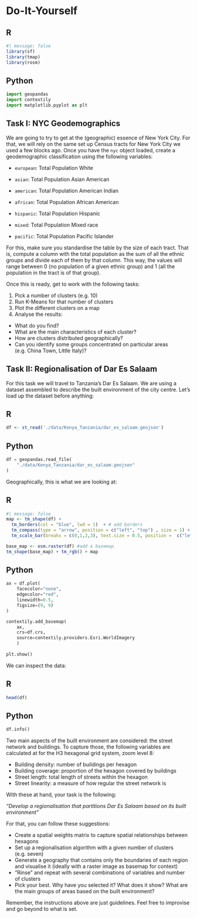 # Do-It-Yourself {#sec-clusteringlab .unnumbered}

::: {.panel-tabset group="language"}
## R

```r
#| message: false
library(sf)
library(tmap)
library(rosm)
```

## Python

```python
import geopandas
import contextily
import matplotlib.pyplot as plt
```
:::

## Task I: NYC Geodemographics

We are going to try to get at the (geographic) essence of New York City. For that, we will rely on the same set up Census tracts for New York City we used a few blocks ago. Once you have the `nyc` object loaded, create a geodemographic classification using the following variables:

-   `european`: Total Population White

-   `asian`: Total Population Asian American

-   `american`: Total Population American Indian

-   `african`: Total Population African American

-   `hispanic`: Total Population Hispanic

-   `mixed`: Total Population Mixed race

-   `pacific`: Total Population Pacific Islander

For this, make sure you standardise the table by the size of each tract. That is, compute a column with the total population as the sum of all the ethnic groups and divide each of them by that column. This way, the values will range between 0 (no population of a given ethnic group) and 1 (all the population in the tract is of that group).

Once this is ready, get to work with the following tasks:

1.  Pick a number of clusters (e.g. 10)
2.  Run K-Means for that number of clusters
3.  Plot the different clusters on a map
4.  Analyse the results:

-   What do you find?
-   What are the main characteristics of each cluster?
-   How are clusters distributed geographically?
-   Can you identify some groups concentrated on particular areas (e.g. China Town, Little Italy)?

## Task II: Regionalisation of Dar Es Salaam

For this task we will travel to Tanzania's Dar Es Salaam. We are using a dataset assembled to describe the built environment of the city centre. Let's load up the dataset before anything:

::: {.panel-tabset group="language"}
## R

```r
df <- st_read('./data/Kenya_Tanzania/dar_es_salaam.geojson')
```

## Python

```python
df = geopandas.read_file(
    "./data/Kenya_Tanzania/dar_es_salaam.geojson"
)
```
:::

Geographically, this is what we are looking at:

::: {.panel-tabset group="language"}

## R
```r
#| message: false
map <- tm_shape(df) +
  tm_borders(col = "blue", lwd = 1)  + # add borders
  tm_compass(type = "arrow", position = c("left", "top") , size = 1) + # add compass
  tm_scale_bar(breaks = c(0,1,2,3), text.size = 0.5, position =  c("left", "bottom")) # add scale bar

base_map <- osm.raster(df) #add a basemap
tm_shape(base_map) + tm_rgb() + map
```

## Python

```python
ax = df.plot(
    facecolor="none", 
    edgecolor="red",
    linewidth=0.5,
    figsize=(9, 9)
)

contextily.add_basemap(
    ax, 
    crs=df.crs, 
    source=contextily.providers.Esri.WorldImagery
    )
    
plt.show()
```
:::

We can inspect the data:

::: {.panel-tabset group="language"}

## R
```r
head(df)
```

## Python

```python
df.info()
```
:::

Two main aspects of the built environment are considered: the street network and buildings. To capture those, the following variables are calculated at for the H3 hexagonal grid system, zoom level 8:

-   Building density: number of buildings per hexagon
-   Building coverage: proportion of the hexagon covered by buildings
-   Street length: total length of streets within the hexagon
-   Street linearity: a measure of how regular the street network is

With these at hand, your task is the following:

*"Develop a regionalisation that partitions Dar Es Salaam based on its built environment"*

For that, you can follow these suggestions:

-   Create a spatial weights matrix to capture spatial relationships between hexagons
-   Set up a regionalisation algorithm with a given number of clusters (e.g. seven)
-   Generate a geography that contains only the boundaries of each region and visualise it (ideally with a raster image as basemap for context)
-   "Rinse" and repeat with several combinations of variables and number of clusters
-   Pick your best. Why have you selected it? What does it show? What are the main groups of areas based on the built environment?

::: callout-note
Remember, the instructions above are just guidelines. Feel free to improvise and go beyond to what is set.
:::
